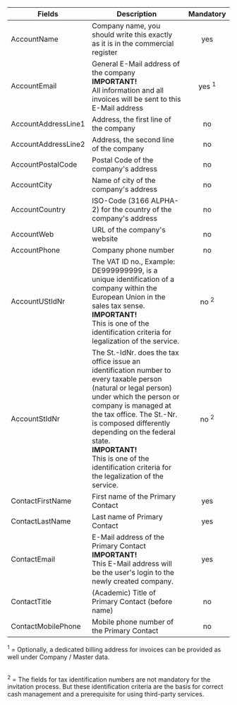 
| Fields | Description                                                                                                                         | Mandatory |
|------------------------|-------------------------------------------------------------------------------------------------------------------------------------|:---------:|
| AccountName            | Company name, you should write this exactly as it is in the commercial register                                                    | yes       |
| AccountEmail           | General E-Mail address of the company<br />**IMPORTANT!**<br />All information and all invoices will be sent to this E-Mail address | yes <sup>1</sup>        |
| AccountAddressLine1    | Address, the first line of the company                                                                                                  | no        |
| AccountAddressLine2    | Address, the second line of the company                                                                                                 | no        |
| AccountPostalCode      | Postal Code of the company's address                                                                                                             | no         |
| AccountCity            | Name of city of the company's address                                                                                               | no        |
| AccountCountry         | ISO-Code (3166 ALPHA-2) for the country of the company's address                                                                                                                | no        |
| AccountWeb             | URL of the company's website                                                                                                        | no        |
| AccountPhone           | Company phone number                                                                                                                | no        |
| AccountUStIdNr         | The VAT ID no., Example: DE999999999, is a unique identification of a company within the European Union in the sales tax sense.<br />**IMPORTANT!**<br />This is one of the identification criteria for legalization of the service.        | no <sup>2</sup>        |
| AccountStIdNr          | The St.-IdNr. does the tax office issue an identification number to every taxable person (natural or legal person) under which the person or company is managed at the tax office. The St.-Nr. is composed differently depending on the federal state.<br />**IMPORTANT!**<br />This is one of the identification criteria for the legalization of the service.        | no <sup>2</sup>       |
| ContactFirstName       | First name of the Primary Contact                                                                                                   | yes       |
| ContactLastName        | Last name of Primary Contact                                                                                                        | yes       |
| ContactEmail           | E-Mail address of the Primary Contact<br />**IMPORTANT!**<br />This E-Mail address will be the user's login to the newly created company. | yes       |
| ContactTitle           | (Academic) Title of Primary Contact (before name)                                                                                   | no        |
| ContactMobilePhone     | Mobile phone number of the Primary Contact                                                                                          | no        |

<sup>1</sup> = Optionally, a dedicated billing address for invoices can be provided as well under Company / Master data.  
<br/>

<sup>2</sup> = The fields for tax identification numbers are not mandatory for the invitation process. But these identification criteria are the basis for correct cash management and a prerequisite for using third-party services.  

